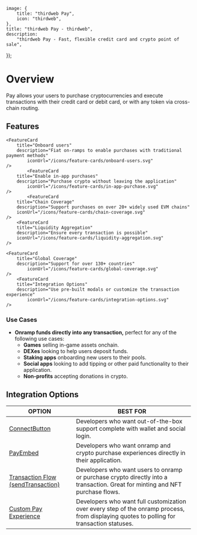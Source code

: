 
	image: {
		title: "thirdweb Pay",
		icon: "thirdweb",
	},
	title: "thirdweb Pay - thirdweb",
	description:
		"thirdweb Pay - Fast, flexible credit card and crypto point of sale",
});

# Overview

Pay allows your users to purchase cryptocurrencies and execute transactions with their credit card or debit card, or with any token via cross-chain routing.

<DocImage src={PayOverviewImage} />

## Features

<div
	className="my-4 grid gap-2 md:grid-cols-2 lg:grid-cols-2 "
>
	<FeatureCard
		title="Earn money"
		description="Receive 30% of fees on each crypto-to-crypto transaction"
		iconUrl="/icons/feature-cards/earn-money.svg"
	/>

    <FeatureCard
    	title="Onboard users"
    	description="Fiat on-ramps to enable purchases with traditional payment methods"
			iconUrl="/icons/feature-cards/onboard-users.svg"
    />
		    <FeatureCard
    	title="Enable in-app purchases"
    	description="Purchase crypto without leaving the application"
			iconUrl="/icons/feature-cards/in-app-purchase.svg"
    />
			<FeatureCard
		title="Chain Coverage"
		description="Support purchases on over 20+ widely used EVM chains"
		iconUrl="/icons/feature-cards/chain-coverage.svg"
	/>
		<FeatureCard
		title="Liquidity Aggregation"
		description="Ensure every transaction is possible"
		iconUrl="/icons/feature-cards/liquidity-aggregation.svg"
	/>

    <FeatureCard
    	title="Global Coverage"
    	description="Support for over 130+ countries"
			iconUrl="/icons/feature-cards/global-coverage.svg"
    />
	    <FeatureCard
    	title="Integration Options"
    	description="Use pre-built modals or customize the transaction experience"
			iconUrl="/icons/feature-cards/integration-options.svg"
    />

</div>

### Use Cases
- **Onramp funds directly into any transaction,** perfect for any of the following use cases:
  - **Games** selling in-game assets onchain.
  - **DEXes** looking to help users deposit funds.
  - **Staking apps** onboarding new users to their pools.
  - **Social apps** looking to add tipping or other paid functionality to their application.
  - **Non-profits** accepting donations in crypto.

## Integration Options

| OPTION                                                                                              | BEST FOR                                                                                                                                  |
| --------------------------------------------------------------------------------------------------- | ----------------------------------------------------------------------------------------------------------------------------------------- |
| [ConnectButton](/connect/pay/get-started#option-1-connectbutton)                                    | Developers who want out-of-the-box support complete with wallet and social login.                                                         |
| [PayEmbed](/connect/pay/get-started#option-2-embed-pay)                                             | Developers who want onramp and crypto purchase experiences directly in their application.                                                 |
| [Transaction Flow (sendTransaction)](/connect/pay/get-started#option-3-send-a-transaction-with-pay) | Developers who want users to onramp or purchase crypto directly into a transaction. Great for minting and NFT purchase flows.             |
| [Custom Pay Experience](/connect/pay/build-a-custom-experience)                                     | Developers who want full customization over every step of the onramp process, from displaying quotes to polling for transaction statuses. |
